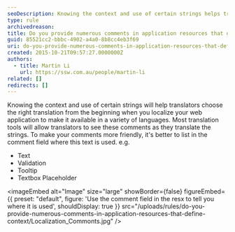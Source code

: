 ```yaml
---
seoDescription: Knowing the context and use of certain strings helps translators choose the right translation when localizing a web application.
type: rule
archivedreason:
title: Do you provide numerous comments in application resources that define context?
guid: 85521cc2-bbbc-4902-a4a0-8b8cc4eb3f69
uri: do-you-provide-numerous-comments-in-application-resources-that-define-context
created: 2015-10-21T09:57:27.0000000Z
authors:
  - title: Martin Li
    url: https://ssw.com.au/people/martin-li
related: []
redirects: []
---
```


Knowing the context and use of certain strings will help translators choose the right translation from the beginning when you localize your web application to make it available in a variety of languages. Most translation tools will allow translators to see these comments as they translate the strings. To make your comments more friendly, it's better to list in the comment field where this text is used. e.g.

- Text
- Validation
- Tooltip
- Textbox Placeholder

<imageEmbed
  alt="Image"
  size="large"
  showBorder={false}
  figureEmbed={{
    preset: "default",
    figure: 'Use the comment field in the resx to tell you where it is used',
    shouldDisplay: true
  }}
  src="/uploads/rules/do-you-provide-numerous-comments-in-application-resources-that-define-context/Localization_Commonts.jpg"
/>